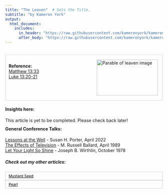 ```yaml
---
title: "The Leaven"  # Sets the Title.
subtitle: "by Kameron York"
output:
  html_document:
    includes:
      in_header: "https://raw.githubusercontent.com/kameronyork/kameronyork.github.io/main/parables/headers/leaven-header.html"
      after_body: "https://raw.githubusercontent.com/kameronyork/kameronyork.github.io/main/parables/footer.html"
---
```

<br>
<div style="border: 1px solid lightgray; padding: 10px; overflow: hidden;">
<img src="https://raw.githubusercontent.com/kameronyork/kameronyork.github.io/main/docs/assets/leaven.jpeg" alt="Parable of leaven image" style="float: right; width: 195px; height: 115px; padding: 5px;">
<br>
<h4 style="text-align: left; margin: 0;">Reference:</h4>
<p style="text-align: left; margin: 0;">
<a href="https://www.churchofjesuschrist.org/study/scriptures/nt/matt/13?lang=eng&id=33#p33" target="_blank">Matthew 13:33</a><br>
<a href="https://www.churchofjesuschrist.org/study/scriptures/nt/luke/13?lang=eng&id=20-21#p20" target="_blank">Luke 13:20-21</a><br>
</p>
</div>

#### Insights here:

This article is yet to be completed. Please check back later!


<div style="margin-top: -10px;">
#### General Conference Talks:
<a href="https://www.churchofjesuschrist.org/study/general-conference/2022/04/32porter">Lessons at the Well</a> - Susan H. Porter, April 2022<br>
<a href="https://www.churchofjesuschrist.org/study/general-conference/1989/04/the-effects-of-television">The Effects of Television</a> - M. Russell Ballard, April 1989<br>
<a href="https://www.churchofjesuschrist.org/study/general-conference/1978/10/let-your-light-so-shine">Let Your Light So Shine</a> - Joseph B. Wirthlin, October 1978<br>




##### Check out my other articles:

<link rel="stylesheet" href="https://kameronyork.github.io/scripting/themify-icons/themify-icons.css">
<div class="container">
<div class="row">
<div class="col-12 text-md-left">
<nav class="pagination mt-3">
<a class="nav nav-prev" href="https://www.kameronyork.com/parables/mustard-seed.html" style="background-color: transparent; color: black; padding: 5px 10px; border: 1px solid lightgray; cursor: pointer; white-space: nowrap; font-size: 12px; display: flex; align-items: center;" 
onmouseover="this.style.backgroundColor='lightgray';" 
onmouseout="this.style.backgroundColor='transparent';" 
onmousedown="this.style.backgroundColor='gray';" 
onmouseup="this.style.backgroundColor='lightgray';">
<i class="ti-arrow-left mr-2"></i>
<span style="display: none;" class="d-md-inline-block">Mustard Seed</span>
<span style="display: inline-block;" class="d-md-none">Mustard Seed</span>
</a>
<a class="nav nav-next ml-3" href="https://www.kameronyork.com/parables/pearl.html" style="background-color: transparent; color: black; padding: 5px 10px; border: 1px solid lightgray; cursor: pointer; white-space: nowrap; font-size: 12px; display: flex; align-items: center;" 
onmouseover="this.style.backgroundColor='lightgray';" 
onmouseout="this.style.backgroundColor='transparent';" 
onmousedown="this.style.backgroundColor='gray';" 
onmouseup="this.style.backgroundColor='lightgray';">
<span style="display: none;" class="d-md-inline-block">Pearl</span>
<span style="display: inline-block;" class="d-md-none">Pearl</span>
<i class="ti-arrow-right ml-2"></i>
</a>
</nav>
</div>
</div>
</div>